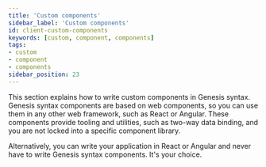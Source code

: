 ```yaml
---
title: 'Custom components'
sidebar_label: 'Custom components'
id: client-custom-components
keywords: [custom, component, components]
tags:
- custom
- component
- components
sidebar_position: 23
---
```


This section explains how to write custom components in Genesis syntax. Genesis syntax components are based on web components, so you can use them in any other web framework, such as React or Angular. These components provide tooling and utilities, such as two-way data binding, and you are not locked into a specific component library.

Alternatively, you can write your application in React or Angular and never have to write Genesis syntax components. It's your choice.
